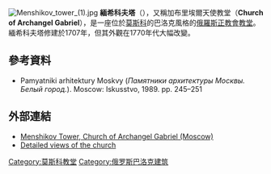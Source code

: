 [[Image:Menshikov_tower_(1).jpg|thumb]]
'''緬希科夫塔'''（{{lang-ru|Меншикова башня}}），又稱加布里埃爾天使教堂（'''Church of Archangel Gabriel'''），是一座位於[[莫斯科|莫斯科]]的巴洛克風格的[[俄羅斯正教會|俄羅斯正教會]][[教堂|教堂]]。緬希科夫塔修建於1707年，但其外觀在1770年代大幅改變。
==參考資料==
* Pamyatniki arhitektury Moskvy (''Памятники архитектуры Москвы. Белый город.''). Moscow: Iskusstvo, 1989. pp. 245–251
==外部連結==
{{commons category|Menshikov tower}}
*[http://www.worldwalk.info/en/catalog/805/ Menshikov Tower, Church of Archangel Gabriel (Moscow)]
*[https://web.archive.org/web/20150505130158/http://sobory.ru/article/index.html?object=02179 Detailed views of the church]
{{coord|display=title|55|45|47|N|37|38|20|E}}
[[Category:莫斯科教堂|Category:莫斯科教堂]]
[[Category:俄罗斯巴洛克建筑|Category:俄罗斯巴洛克建筑]]
